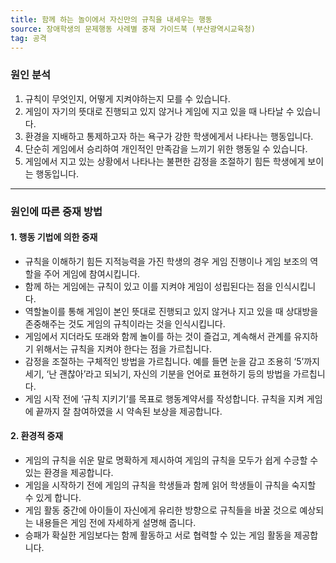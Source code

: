 ```yaml
---
title: 함께 하는 놀이에서 자신만의 규칙을 내세우는 행동
source: 장애학생의 문제행동 사례별 중재 가이드북 (부산광역시교육청)
tag: 공격
---
```


### 원인 분석

1. 규칙이 무엇인지, 어떻게 지켜야하는지 모를 수 있습니다.
2. 게임이 자기의 뜻대로 진행되고 있지 않거나 게임에 지고 있을 때 나타날 수 있습니다.
3. 환경을 지배하고 통제하고자 하는 욕구가 강한 학생에게서 나타나는 행동입니다.
4. 단순히 게임에서 승리하여 개인적인 만족감을 느끼기 위한 행동일 수 있습니다.
5. 게임에서 지고 있는 상황에서 나타나는 불편한 감정을 조절하기 힘든 학생에게 보이는 행동입니다.

---

### 원인에 따른 중재 방법

#### 1. 행동 기법에 의한 중재

- 규칙을 이해하기 힘든 지적능력을 가진 학생의 경우 게임 진행이나 게임 보조의 역할을 주어 게임에 참여시킵니다.
- 함께 하는 게임에는 규칙이 있고 이를 지켜야 게임이 성립된다는 점을 인식시킵니다.
- 역할놀이를 통해 게임이 본인 뜻대로 진행되고 있지 않거나 지고 있을 때 상대방을 존중해주는 것도 게임의 규칙이라는 것을 인식시킵니다.
- 게임에서 지더라도 또래와 함께 놀이를 하는 것이 즐겁고, 계속해서 관계를 유지하기 위해서는 규칙을 지켜야 한다는 점을 가르칩니다.
- 감정을 조절하는 구체적인 방법을 가르칩니다. 예를 들면 눈을 감고 조용히 ‘5’까지 세기, ‘난 괜찮아’라고 되뇌기, 자신의 기분을 언어로 표현하기 등의 방법을 가르칩니다.
- 게임 시작 전에 ‘규칙 지키기’를 목표로 행동계약서를 작성합니다. 규칙을 지켜 게임에 끝까지 잘 참여하였을 시 약속된 보상을 제공합니다.

#### 2. 환경적 중재

- 게임의 규칙을 쉬운 말로 명확하게 제시하여 게임의 규칙을 모두가 쉽게 수긍할 수 있는 환경을 제공합니다.
- 게임을 시작하기 전에 게임의 규칙을 학생들과 함께 읽어 학생들이 규칙을 숙지할 수 있게 합니다.
- 게임 활동 중간에 아이들이 자신에게 유리한 방향으로 규칙들을 바꿀 것으로 예상되는 내용들은 게임 전에 자세하게 설명해 줍니다.
- 승패가 확실한 게임보다는 함께 활동하고 서로 협력할 수 있는 게임 활동을 제공합니다.
